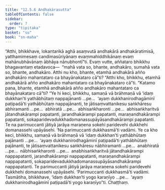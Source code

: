 ```yaml
---
title: "12.5.6 Andhakārasutta"
tableOfContents: false
sidebar:
  order: 7
type: "tipitaka"
basket: "su"
book: "sn-maha"
---
```



<DynamicBreadcrumb />

<Division number="1116" book="sn-maha" bookNo="14" page="396">

<Paragraph number="2384" book="sn-maha">
“Atthi, bhikkhave, lokantarikā aghā asaṃvutā andhakārā andhakāratimisā, yatthamimesaṃ candimasūriyānaṃ evaṃmahiddhikānaṃ evaṃ mahānubhāvānaṃ ābhāya nānubhontī”ti.
</Paragraph>

<Paragraph number="2385" book="sn-maha">
Evaṃ vutte, aññataro bhikkhu bhagavantaṃ etadavoca—  “mahā vata so, bhante, andhakāro, sumahā vata so, bhante, andhakāro. Atthi nu kho, bhante, etamhā andhakārā añño andhakāro mahantataro ca bhayānakataro cā”ti? “Atthi kho, bhikkhu, etamhā andhakārā añño andhakāro mahantataro ca bhayānakataro cā”ti.
</Paragraph>

<Paragraph number="2386" book="sn-maha">
“Katamo pana, bhante, etamhā andhakārā añño andhakāro mahantataro ca bhayānakataro cā”ti? “Ye hi keci, bhikkhu, samaṇā vā brāhmaṇā vā ‘idaṃ dukkhan’ti yathābhūtaṃ nappajānanti …pe…  ‘ayaṃ dukkhanirodhagāminī paṭipadā’ti yathābhūtaṃ nappajānanti, te jātisaṃvattanikesu saṅkhāresu abhiramanti …pe…  abhiratā …pe…  abhisaṅkharonti …pe…  abhisaṅkharitvā jātandhakārampi papatanti, jarandhakārampi papatanti, maraṇandhakārampi papatanti, sokaparidevadukkhadomanassupāyāsandhakārampi papatanti. Te na parimuccanti jātiyā jarāya maraṇena sokehi paridevehi dukkhehi domanassehi upāyāsehi. ‘Na parimuccanti dukkhasmā’ti vadāmi.
</Paragraph>

<Paragraph number="2387" book="sn-maha">
Ye ca kho keci, bhikkhu, samaṇā vā brāhmaṇā vā ‘idaṃ dukkhan’ti yathābhūtaṃ pajānanti …pe…  ‘ayaṃ dukkhanirodhagāminī paṭipadā’ti yathābhūtaṃ pajānanti, te jātisaṃvattanikesu saṅkhāresu nābhiramanti …pe…  anabhiratā …pe…  nābhisaṅkharonti …pe…  anabhisaṅkharitvā jātandhakārampi nappapatanti, jarandhakārampi nappapatanti, maraṇandhakārampi nappapatanti, sokaparidevadukkhadomanassupāyāsandhakārampi nappapatanti. Te parimuccanti jātiyā jarāya maraṇena sokehi paridevehi dukkhehi domanassehi upāyāsehi. ‘Parimuccanti dukkhasmā’ti vadāmi.
</Paragraph>

<Paragraph number="2388" book="sn-maha">
Tasmātiha, bhikkhave, ‘idaṃ dukkhan’ti yogo karaṇīyo …pe…  ‘ayaṃ dukkhanirodhagāminī paṭipadā’ti yogo karaṇīyo”ti.

</Paragraph>
</Division>

<Paragraph number="2389" type="center" book="sn-maha">
Chaṭṭhaṃ.
</Paragraph>